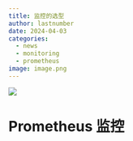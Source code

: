 ```yaml
---
title: 监控的选型
author: lastnumber
date: 2024-04-03
categories:
  - news
  - monitoring
  - prometheus
image: image.png
---
```

![](./image.png)

# Prometheus 监控
